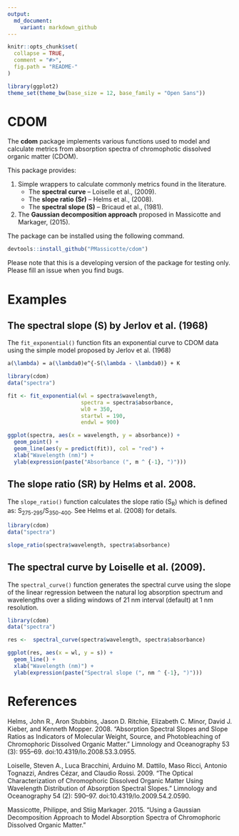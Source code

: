 ```yaml
---
output:
  md_document:
    variant: markdown_github
---
```


```r
knitr::opts_chunk$set(
  collapse = TRUE,
  comment = "#>",
  fig.path = "README-"
)
```

```r
library(ggplot2)
theme_set(theme_bw(base_size = 12, base_family = "Open Sans"))
```


# CDOM

The **cdom** package implements various functions used to model and calculate metrics from absorption spectra of chromophotic dissolved organic matter (CDOM). 

This package provides:

1. Simple wrappers to calculate commonly metrics found in the literature.
    + The **spectral curve** -- Loiselle et al., (2009).
    + The **slope ratio (Sr)** -- Helms et al., (2008).
    + The **spectral slope (S)** -- Bricaud et al., (1981).

2. The **Gaussian decomposition approach** proposed in Massicotte and Markager, (2015).

The package can be installed using the following command.

```r
devtools::install_github("PMassicotte/cdom")
```

Please note that this is a developing version of the package for testing only. Please fill an issue when you find bugs.

# Examples

## The spectral slope (S) by Jerlov et al. (1968) 

The `fit_exponential()` function fits an exponential curve to CDOM data using the simple model proposed by Jerlov et al. (1968)

```tex
a(\lambda) = a(\lambda0)e^{-S(\lambda - \lambda0)} + K
```

```r
library(cdom)
data("spectra")

fit <- fit_exponential(wl = spectra$wavelength,
                       spectra = spectra$absorbance,
                       wl0 = 350,
                       startwl = 190,
                       endwl = 900)

ggplot(spectra, aes(x = wavelength, y = absorbance)) +
  geom_point() +
  geom_line(aes(y = predict(fit)), col = "red") +
  xlab("Wavelength (nm)") +
  ylab(expression(paste("Absorbance (", m ^ {-1}, ")")))

```

## The slope ratio (SR) by Helms et al. 2008.

The `slope_ratio()` function calculates the slope ratio (S<sub>R</sub>) which is defined as: S<sub>275-295</sub>/S<sub>350-400</sub>. See Helms et al. (2008) for details.

```r
library(cdom)
data("spectra")

slope_ratio(spectra$wavelength, spectra$absorbance)
```

## The spectral curve by Loiselle et al. (2009).

The `spectral_curve()` function generates the spectral curve using the slope of the linear regression between the natural log absorption spectrum and wavelengths over a sliding windows of 21 nm interval (default) at 1 nm resolution.

```r
library(cdom)
data("spectra")

res <-  spectral_curve(spectra$wavelength, spectra$absorbance)

ggplot(res, aes(x = wl, y = s)) +
  geom_line() +
  xlab("Wavelength (nm)") +
  ylab(expression(paste("Spectral slope (", nm ^ {-1}, ")")))

```

# References

Helms, John R., Aron Stubbins, Jason D. Ritchie, Elizabeth C. Minor, David J. Kieber, and Kenneth Mopper. 2008. “Absorption Spectral Slopes and Slope Ratios as Indicators of Molecular Weight, Source, and Photobleaching of Chromophoric Dissolved Organic Matter.” Limnology and Oceanography 53 (3): 955–69. doi:10.4319/lo.2008.53.3.0955.

Loiselle, Steven A., Luca Bracchini, Arduino M. Dattilo, Maso Ricci, Antonio Tognazzi, Andres Cézar, and Claudio Rossi. 2009. “The Optical Characterization of Chromophoric Dissolved Organic Matter Using Wavelength Distribution of Absorption Spectral Slopes.” Limnology and Oceanography 54 (2): 590–97. doi:10.4319/lo.2009.54.2.0590.

Massicotte, Philippe, and Stiig Markager. 2015. “Using a Gaussian Decomposition Approach to Model Absorption Spectra of Chromophoric Dissolved Organic Matter.”
